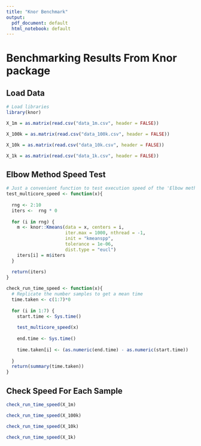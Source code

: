 ```yaml
---
title: "Knor Benchmark"
output:
  pdf_document: default
  html_notebook: default
---
```

# Benchmarking Results From Knor package


## Load Data
```r
# Load libraries
library(knor)
```

```r
X_1m = as.matrix(read.csv("data_1m.csv", header = FALSE))
```

```r
X_100k = as.matrix(read.csv("data_100k.csv", header = FALSE))
```


```r
X_10k = as.matrix(read.csv("data_10k.csv", header = FALSE))
```


```r
X_1k = as.matrix(read.csv("data_1k.csv", header = FALSE))
```



## Elbow Method Speed Test
```r
# Just a convenient function to test execution speed of the 'Elbow method'
test_multicore_speed <- function(x){
    
  rng <- 2:10
  iters <-  rng * 0
    
  for (i in rng) {
    m <- knor::Kmeans(data = x, centers = i,
                      iter.max = 1000, nthread = -1, 
                      init = "kmeanspp",
                      tolerance = 1e-06,
                      dist.type = "eucl")
    iters[i] = m$iters
  }
    
  return(iters)
}
```







```r
check_run_time_speed <- function(x){
  # Replicate the number samples to get a mean time
  time.taken <- c(1:7)*0
  
  for (i in 1:7) {
    start.time <- Sys.time()
    
    test_multicore_speed(x)
    
    end.time <- Sys.time()
    
    time.taken[i] <- (as.numeric(end.time) - as.numeric(start.time))
    
  }
  return(summary(time.taken))
}
```



## Check Speed For Each Sample

```r
check_run_time_speed(X_1m)
```


```r
check_run_time_speed(X_100k)
```


```r
check_run_time_speed(X_10k)
```


```r
check_run_time_speed(X_1k)
```








